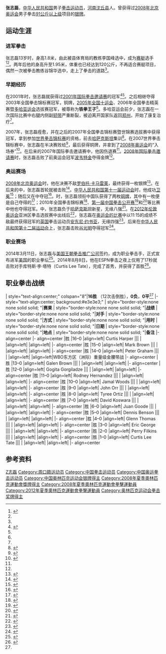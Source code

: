 {{Infobox Boxer
| headercolor    = #808080
| name           = 张志磊
| image          =
| imagesize      = 
| caption        =
| birthname      =
| fullname       =
| nickname       = 铁拳王子
| nationality    = {{PRC}}
| residence      =
| birth_date      = {{birth_date_and_age|1983|5|2}}<ref>{{cite web|title=张志磊|url=http://sports.sina.com.cn/star/zhang_zhilei/|work=体育明星|accessdate=2014-12-18|archive-date=2020-02-12|archive-url=https://web.archive.org/web/20200212113511/http://sports.sina.com.cn/star/zhang_zhilei/|dead-url=no}}</ref>
| birth_place     = {{CHN}}[[河南省|河南省]][[周口市|周口市]][[沈丘县|沈丘县]]<ref name=b>{{cite news|title=创历史夺银牌 铁拳王子张志磊诠释奥运落泪内涵|url=http://sports.163.com/09/0430/13/585DFBR2000537A2.html|accessdate=2014-12-21|archive-url=https://web.archive.org/web/20150222182019/http://sports.163.com/09/0430/13/585DFBR2000537A2.html|archive-date=2015-02-22|dead-url=yes}}</ref>
| height         = {{height|m=1.98}}<ref name=a>[http://boxrec.com/list_bouts.php?human_id=692149&cat=boxer|Zhang Zhilei] {{Wayback|url=http://boxrec.com/list_bouts.php?human_id=692149&cat=boxer%7CZhang |date=20150222181445 }}. Boxrec.com.</ref>
| weight         = [[重量级|重量级]]
| website        = 
| country        = {{CHN}}
| sport          = 男子[[拳击|拳击]]
| style        = [[左架站位|左架站位]]
| total       = 25
| wins        = 24
| KO          = 19
| losses      = 0
| draws       = 1
| no contests = 0
| collegeteam    =
| club           =
| team           =
| turnedpro      =
| coach          = [[谷锦华|谷锦华]]
| retired        =
| coaching       =
| worlds         =
| regionals      =
| nationals      =
| olympics       =
| paralympics    =
| highestranking = 91公斤以上级第2名<ref>{{cite news|title=国际拳联排名邹市明高居第1 张志磊91公斤以上级第2|url=http://sports.sina.com.cn/o/2010-02-10/11204833954.shtml|accessdate=2014-12-21|newspaper=新浪体育|date=2010-02-10}}</ref>
| pb             =
| medaltemplates = 
{{MedalCountry|{{CHN}}}}
{{MedalSport|男子[[拳击|拳击]]}}
{{MedalCompetition|[[奥林匹克运动会|奥林匹克运动会]]}}
{{MedalSilver   |[[2008年奥林匹克运动会|2008年 北京市]]| [[2008年夏季奥林匹克运动会拳击超重量级比赛|91公斤以上级]]}}
{{MedalCompetition|[[世界拳击锦标赛|世界拳击锦标赛]]}}
{{MedalBronze   |{{Tsl|en|2007 AIBA World Boxing Championships|2007年世界拳击锦标赛|2007年 芝加哥}}| 91公斤以上级}}
{{MedalBronze   |{{Tsl|en|2009 AIBA World Boxing Championships|2009年世界拳击锦标赛|2009年 米兰}}| 91公斤以上级}}
{{MedalCompetition|{{Tsl|en|Asian Amateur Boxing Championships|亚洲拳击锦标赛}}}}
{{MedalBronze| {{Tsl|en|2004 Asian Amateur Boxing Championships|2004年亚洲拳击锦标赛|2004年 普林塞萨港}} | 91公斤以上级}}
{{MedalSilver| {{Tsl|en|2007 Asian Amateur Boxing Championships|2007年亚洲拳击锦标赛|2007年 乌兰巴托}} | 91公斤以上级}}
{{MedalGold| {{Tsl|en|2009 Asian Amateur Boxing Championships|2009年亚洲拳击锦标赛|2009年 珠海}} | 91公斤以上级}}
{{MedalCompetition|[[中华人民共和国全国运动会|中华人民共和国全国运动会]]}}
{{MedalGold   |[[中华人民共和国第十届运动会|2005年 南京]]| [[中华人民共和国第十届全运会拳击比赛|91公斤以上级]]}}
{{MedalGold   |[[中华人民共和国第十一届运动会|2009年 济南]]| [[中华人民共和国第十一届全运会拳击比赛|91公斤以上级]]}}
{{MedalGold   |[[中华人民共和国第十二届运动会|2013年 锦州]]| [[中华人民共和国第十二届全运会拳击比赛|91公斤以上级]]}}
{{MedalCompetition|[[世界武搏运动会|世界武搏运动会]]}}
{{MedalGold   |{{Tsl|en|2010 World Combat Games|第一届世界武搏运动会|2010年 北京}}| 91公斤以上级 }}
{{MedalCompetition|[[国际拳击邀请赛|国际拳击邀请赛]]}}
{{MedalGold   |[[2001年国际拳击邀请赛|2001年 罗马尼亚]]| 91公斤以上级}}
{{MedalBronze   |[[2007年国际拳击邀请赛|2007年 北京]]| 91公斤以上级}}
{{MedalGold   |[[2008年国际拳击邀请赛|2008年 波兰]]| 91公斤以上级}}
| show-medals    = yes
}}

'''张志磊'''{{BD|1983年|5月2日|catIdx=Z张}}，[[中华人民共和国|中华人民共和国]]男子[[拳击|拳击]][[运动员|运动员]]，[[河南|河南]][[周口市|沈丘县]]人。曾获得过[[2008年北京奥运会|2008年北京奥运会]]男子拳击[[2008年夏季奥林匹克运动会拳击超重量级比赛|91公斤以上级]]项目的[[银牌|银牌]]。

== 运动生涯 ==
=== 进军拳击 ===
张志磊13岁时，身高1.8米，由此被县体育局的教练李国峰选中，成为[[赛艇|赛艇]]选手<ref>{{cite news|title=张志磊原是赛艇选手 如今拳击台开创大天地|url=http://2008.qq.com/a/20080824/006110.htm|accessdate=2014-12-20|newspaper=腾讯体育|date=2008-08-24|archive-url=https://web.archive.org/web/20150222182119/http://2008.qq.com/a/20080824/006110.htm|archive-date=2015-02-22|dead-url=yes}}</ref><ref name=b />。两年后他的身高升至1.95米，体重也已经达到120公斤，不再适合赛艇项目，偶然一次被拳击教练谷锦华选中，走上了拳击的道路<ref name=b />。

=== 早期经历 ===
在2001年时，张志磊就获得过[[2001年国际拳击邀请赛|2001年国际拳击邀请赛]]的冠军<ref name=ref2>{{cite news|author=陈凯|title=我省名将张志磊 再获拳击世界冠军|url=http://zzrb.zynews.com/html/2008-03/19/content_403253.htm|accessdate=2014-12-20|newspaper=郑州日报|date=2008-03-19}}{{Dead link|date=2018年6月 |bot=InternetArchiveBot |fix-attempted=no }}</ref><ref name=b />。之后相继夺得2003年全国拳击锦标赛冠军，{{Tsl|en|2004 Asian Amateur Boxing Championships|2004年亚洲拳击锦标赛}}铜牌，[[中华人民共和国第十届运动会|2005年全国十运会]]、2006年全国拳击精英赛暨[[多哈亚运会|多哈亚运会]]选拔赛冠军，被尊称为'''铁拳王子'''<ref name=b />。多哈亚运会前夕，张志磊在一次国际比赛中右腿内侧副[[韧带|韧带]]严重断裂，被迫离开国家队返回[[郑州|郑州]]，开始了康复治疗<ref name=b />。

2007年，张志磊痊愈，并在之后的2007年全国拳击锦标赛暨世锦赛选拔赛中获得冠军，拿到参加[[世界拳击锦标赛|世界拳击锦标赛]]的资格，前去[[哈萨克斯坦|哈萨克斯坦]]集训<ref>{{cite news|title=备战世界拳击锦标赛 豫拳击选手哈萨克斯坦集训|url=http://sports.sohu.com/20070420/n249580117.shtml|accessdate=2014-12-20|newspaper=河南日报|date=2007-04-20|archive-date=2015-02-22|archive-url=https://web.archive.org/web/20150222175232/http://sports.sohu.com/20070420/n249580117.shtml|dead-url=no}}</ref>。在2007世界拳击锦标赛中，张志磊在半决赛败给{{Tsl|en|Vyacheslav Glazkov|维亚切斯拉夫·格拉兹科夫}}<ref>{{cite news|title=图文：拳击世锦赛张志磊无缘决赛 眼睛斜视对手|url=http://sports.sohu.com/20071103/n253035618.shtml|accessdate=2014-12-20|newspaper=新华社|date=2007-11-03|archive-date=2015-02-22|archive-url=https://web.archive.org/web/20150222174608/http://sports.sohu.com/20071103/n253035618.shtml|dead-url=no}}</ref>，最后获得铜牌，并拿到了[[2008年奥运会|2008年奥运会]]的“入场券”<ref name=ref1>{{cite news|title=好运北京拳击赛激战正酣 中国独苗张志磊因伤退赛|url=http://sports.sina.com.cn/o/2007-11-22/00303309699.shtml|accessdate=2014-12-20|newspaper=北京娱乐信报|date=2007-11-20|archive-date=2016-03-04|archive-url=https://web.archive.org/web/20160304122655/http://sports.sina.com.cn/o/2007-11-22/00303309699.shtml|dead-url=no}}</ref>。在后来的2007年国际拳击邀请赛中，他因伤退赛<ref name=ref1 />。[[2008年国际拳击邀请赛|2008年国际拳击邀请赛]]时，张志磊击败了前奥运会冠军[[亚历山大·波韦特金|波韦特金]]夺得金牌<ref name=ref2 />。

=== 奥运赛场 ===
[[2008年北京奥运会|2008年北京奥运会]]时，他在决赛不敌[[罗伯托·卡马雷莱|罗伯托·卡马雷莱]]，最终获得一枚银牌<ref>{{cite news|title=张志磊不敌意大利名将 中国再夺一枚拳击银牌|url=http://2008.qq.com/a/20080824/005146.htm|accessdate=2014-12-20|newspaper=腾讯体育|date=2008-08-24|archive-url=https://web.archive.org/web/20150222182123/http://2008.qq.com/a/20080824/005146.htm|archive-date=2015-02-22|dead-url=yes}}</ref>。在后来的{{Tsl|en|2008 Boxing World Cup|2008年拳击世界杯}}中，张志磊首轮就被{{Tsl|en|Robert Alfonso|罗伯特·阿方索}}击败<ref>{{cite news|title=拳击世界杯张志磊首轮出局 中国仅胡青登领奖台|url=http://sports.sohu.com/20081219/n261300504.shtml|accessdate=2014-12-20|newspaper=河南日报|date=2008-12-19|archive-date=2015-02-22|archive-url=https://web.archive.org/web/20150222185156/http://sports.sohu.com/20081219/n261300504.shtml|dead-url=no}}</ref>。[[中华人民共和国第十一届运动会|中华人民共和国第十一届运动会]]时，他成功[[卫冕|卫冕]]<ref>{{cite news|title=我省张志磊轻松夺冠|url=http://zzrb.zynews.com/html/2009-05/06/content_76542.htm|accessdate=2014-12-20|newspaper=郑州日报}}{{Dead link|date=2018年6月 |bot=InternetArchiveBot |fix-attempted=no }}</ref>；随后又在{{Tsl|en|2009 Asian Amateur Boxing Championships|2009年亚洲拳击锦标赛}}中夺冠<ref>{{cite news|title=图文：拳击成年锦标赛 张志磊91公斤以上级夺冠|url=http://sports.sohu.com/20090613/n264512207.shtml|accessdate=2014-12-21|newspaper=新华社|archive-date=2015-02-22|archive-url=https://web.archive.org/web/20150222175532/http://sports.sohu.com/20090613/n264512207.shtml|dead-url=no}}</ref>。{{Tsl|en|2009 AIBA World Boxing Championships|2009年世界拳击锦标赛}}时，张志磊领衔中国队获得了两枚[[铜牌|铜牌]]，其中有一枚便是自己夺得的<ref>{{cite news|title=拳击世锦赛 张志磊黎家赵两人均收获铜牌|url=http://sports.qq.com/a/20090912/000237.htm|accessdate=2014-12-21|newspaper=新华网|archive-date=2015-02-22|archive-url=https://web.archive.org/web/20150222181931/http://sports.qq.com/a/20090912/000237.htm|dead-url=no}}</ref>；2010年全国拳击锦标赛<ref>{{cite news|title=河南拳手一金两铜|url=http://zzrb.zynews.com/html/2010-03/25/content_171061.htm|accessdate=2014-12-21|newspaper=郑州日报}}{{Dead link|date=2018年6月 |bot=InternetArchiveBot |fix-attempted=no }}</ref>、[[第一届中国拳击公开赛|第一届中国拳击公开赛]]<ref>{{cite news|title=张志磊夺得中国公开赛冠军|url=http://news.163.com/10/0412/05/6422GAVO000146BD.html|accessdate=2014-12-26|newspaper=大河网|date=2010-04-12|archive-url=https://web.archive.org/web/20150222174546/http://news.163.com/10/0412/05/6422GAVO000146BD.html|archive-date=2015-02-22|dead-url=yes}}</ref>和{{Tsl|en|2010 World Combat Games|第一届世界武搏运动会}}<ref>{{cite news|title=邹市明张志磊称雄武搏会|url=http://epaper.qlwb.com.cn/html/2010-09/03/content_13142.htm?div=-1|accessdate=2014-12-26|newspaper=齐鲁晚报|date=2010-09-03}}</ref>等比赛中他也夺得冠军。{{Tsl|en|2011 AIBA World Boxing Championships|2011年世界拳击锦标赛}}中，张志磊负于[[哈萨克斯坦|哈萨克斯坦]]新星{{Tsl|en|Ivan Dychko|伊万·季奇科}}，无缘八强<ref>{{cite news|author=万筠|title=拳击世锦赛-张志磊爆冷负90后 王玄玄跻身八强|url=http://sports.sohu.com/20111005/n321314635.shtml|accessdate=2015-02-22|newspaper=搜狐体育|date=2011-10-05|archive-date=2015-02-22|archive-url=https://web.archive.org/web/20150222174854/http://sports.sohu.com/20111005/n321314635.shtml|dead-url=no}}</ref>。在[[2012年伦敦奥运会|2012年伦敦奥运会]]亚洲区拳击选拔赛中出线后<ref>{{cite news|title=资格赛-中国拳击再摘3名额 张志磊夺冠霸气(图)|url=http://sports.sohu.com/20120413/n340454380_1.shtml|accessdate=2015-02-22|newspaper=搜狐体育|date=2012-04-13|archive-date=2016-03-04|archive-url=https://web.archive.org/web/20160304200317/http://sports.sohu.com/20120413/n340454380_1.shtml|dead-url=no}}</ref>，张志磊在[[2012年夏季奥林匹克运动会男子超重量级拳击比赛|奥运会的比赛]]中以11:15的成绩不敌最终获得冠军的[[英国|英国]]拳击运动员[[安东尼·约书亚|安东尼·约书亚]]，无缘四强<ref>{{cite news|title=拳击男子91KG以上级 张志磊负英国小将无缘四强|url=http://sports.21cn.com/integrate/other/2012/08/07/12591933.shtml|accessdate=2015-02-22|newspaper=搜狐体育|date=2012-08-07|archive-url=https://web.archive.org/web/20150222181659/http://sports.21cn.com/integrate/other/2012/08/07/12591933.shtml|archive-date=2015-02-22|dead-url=yes}}</ref>。后来在[[中华人民共和国第十二届运动会|中华人民共和国第十二届运动会]]上，张志磊击败[[谷光明|谷光明]]夺得冠军<ref>{{cite news|author=展鹏|title=全运拳击男子91公斤以上级决赛：河南队张志磊夺冠|url=http://news.xinhuanet.com/sports/2013-09/10/c_125362567.htm|accessdate=2015-02-22|newspaper=新华网|date=2013-09-10}}</ref>。

=== 职业赛场 ===
2014年3月11日，张志磊与[[美国王朝拳击推广公司|美国王朝拳击推广公司]]签约，成为职业拳击手，正式宣布进军[[美国|美国]]的职业拳坛<ref>{{cite news|author=王小娟|title=张志磊一双铁拳打进美国职业拳坛 河南拳手欲圆拳王金腰带梦想|url=http://newpaper.dahe.cn/dhb/html/2014-03/13/content_1041388.htm?div=-1|accessdate=2015-02-22|newspaper=大河网|date=2014-03-13|archive-date=2015-02-22|archive-url=https://web.archive.org/web/20150222182018/http://newpaper.dahe.cn/dhb/html/2014-03/13/content_1041388.htm?div=-1|dead-url=no}}</ref>。2014年8月8日，他在ESPN拳击之夜上仅用了17秒就击败对手库特斯·李·塔特（Curtis Lee Tate），完成了首秀，并获得了首胜<ref>{{cite news|title=张志磊仅用时17秒KO对手 创拳击史上最快纪录|url=http://sports.163.com/14/0818/15/A3UKMUEB00051CAQ.html#p=9QI4O1R84FFC0005|accessdate=2015-02-22|newspaper=网易体育|date=2014-08-18|archive-date=2017-03-05|archive-url=https://web.archive.org/web/20170305011014/http://sports.163.com/14/0818/15/A3UKMUEB00051CAQ.html#p=9QI4O1R84FFC0005|dead-url=no}}</ref>。

== 职业拳击战绩 ==
{{s-start}}
| style="text-align:center;" colspan="8"|'''16胜''' （12次击倒胜），'''0负'''，'''0平'''<ref name=a />
|-  style="text-align:center; background:#e3e3e3;"
|  style="border-style:none none solid solid; "|'''赛果'''
|  style="border-style:none none solid solid; "|'''战绩'''
|  style="border-style:none none solid solid; "|'''对手'''
|  style="border-style:none none solid solid; "|'''方式'''
|  style="border-style:none none solid solid; "|'''用时'''
|  style="border-style:none none solid solid; "|'''日期'''
|  style="border-style:none none solid solid; "|'''地点'''
|  style="border-style:none none solid solid; "|'''备注'''
|-align=center
|- align=center
|{{yes2}}胜
|16–0
|align=left|{{flagicon|USA}} Curtis Harper
|{{small|TKO}}||{{small|}}
|{{small|2017-05-26}}
|align=left|{{small|{{flagicon|USA}} [[佛罗里达州|佛罗里达州]], [[博卡拉顿|博卡拉顿]]}}
|align=left|
|- align=center
|{{yes2}}胜
|15–0
|align=left|{{flagicon|USA}} Mark Brown
|{{small|KO}}||{{small|}}
|{{small|2017-04-29}}
|align=left|{{small|{{flagicon|USA}} [[北卡罗来纳州|北卡罗来纳州]], [[夏洛特_(北卡罗来纳州)|夏洛特]]}}
|align=left|
|- align=center
|{{yes2}}胜
|14–0
|align=left|{{flagicon|AUS}} Peter Graham
|{{small|KO}}||{{small|}}
|{{small|2017-01-21}}
|align=left|{{small|{{flagicon|CHN}} [[河北省|河北省]], [[石家庄|石家庄]]}}
|align=left|WBO东方区（洲际）重量级金腰带战
|- align=center
|{{yes2}}胜
|13–0
|align=left|{{flagicon|USA}} Galen Brown
|{{small|TKO}}||{{small|}}
|{{small|2016-12-10}}
|align=left|{{small|{{flagicon|USA}} [[马萨诸塞州|马萨诸塞州]], [[昆西_(马萨诸塞州)|昆西]]}}
|align=left|
|- align=center
|{{yes2}}胜
|12–0
|align=left|{{flagicon|GEO}} Gogita Gorgiladze
|{{small|TKO}}||{{small|}}
|{{small|2016-09-30}}
|align=left|{{small|{{flagicon|CHN}} [[温州|温州]], [[温州体育中心|温州体育中心]]}}
|align=left|
|- align=center
|{{yes2}}胜
|11–0
|align=left|{{flagicon|USA}} Rodney Hernandez
|{{small|UD}}||{{small|}}
|{{small|2016-07-22}}
|align=left|{{small|{{flagicon|USA}} [[新泽西州|新泽西州]], [[大西洋城|大西洋城]]}}
|align=left|
|- align=center
|{{yes2}}胜
|10–0
|align=left|{{flagicon|USA}} Jamal Woods
|{{small|TKO}}||{{small|}}
|{{small|2016-06-11}}
|align=left|{{small|{{flagicon|USA}} [[马萨诸塞州|马萨诸塞州]], [[昆西_(马萨诸塞州)|昆西]]}}
|align=left|
|- align=center
|{{yes2}}胜
|9–0
|align=left|{{flagicon|USA}} John Orr
|{{small|TKO}}||{{small|1 (8)}}
|{{small|2016-05-25}}
|align=left|{{small|{{flagicon|USA}} [[华盛顿哥伦比亚特区|华盛顿哥伦比亚特区]]}}
|align=left|
|- align=center
|{{yes2}}胜
|8–0
|align=left|{{flagicon|USA}} Tyree Ortiz
|{{small|TKO}}||{{small|3 (4)}}
|{{small|2016-03-26}}
|align=left|{{small|{{flagicon|USA}} [[加利福尼亚州|加利福尼亚州]], [[奥克兰_(加利福尼亚州)|奥克兰]]}}
|align=left|
|- align=center
|{{yes2}}胜
|7–0
|align=left|{{flagicon|Indonesia}} David Koswara
|{{small|TKO}}||{{small|1 (6)}}
|{{small|2016-02-20}}
|align=left|{{small|{{flagicon|CHN}} [[甘肃省|甘肃省]], [[兰州|兰州]]}}
|align=left|
|- align=center
|{{yes2}}胜
|6–0
|align=left|{{flagicon|USA}} Juan Goode
|{{small|UD}}||{{small|6}}
|{{small|2015-11-21}}
|align=left|{{small|{{flagicon|USA}} [[内华达州|内华达州]], [[拉斯维加斯|拉斯维加斯]]}}
|align=left|
|- align=center
|{{yes2}}胜
|5–0
|align=left|{{flagicon|USA}} Dennis Benson
|{{small|TKO}}||{{small|6 (6)}}
|{{small|2015-08-15}}
|align=left|{{small|{{flagicon|USA}} [[新泽西州|新泽西州]], [[大西洋城|大西洋城]]}}
|align=left|
|- align=center
|{{yes2}}胜
|4–0
|align=left|{{flagicon|USA}} Glenn Thomas
|{{small|UD}}||{{small|4}}
|{{small|2015-06-06}}
|align=left|{{small|{{flagicon|USA}} [[纽约|纽约]], [[布鲁克林区|布鲁克林区]]}}
|align=left|
|- align=center
|{{yes2}}胜
|3–0
|align=left|{{flagicon|USA}} Eric George
|{{small|UD}}||{{small|4}}
|{{small|2015-03-14}}
|align=left|{{small|{{flagicon|USA}} [[新泽西州|新泽西州]], [[泽西市|泽西市]]}}
|align=left|
|- align=center
|{{yes2}}胜
|2–0
|align=left|{{flagicon|USA}} Perry Filkins
|{{small|TKO}}||{{small|1 (4)}}
|{{small|2015-01-17}}
|align=left|{{small|{{flagicon|USA}} [[康乃狄克州|康乃狄克州]], [[蒙特维尔_(康涅狄格州)|蒙特维尔]]}}
|align=left|
|- align=center
|{{yes2}}胜
|1–0
|align=left|{{flagicon|USA}} Curtis Lee Tate
|{{small|TKO}}||{{small|1 (4)}}
|{{small|2014-08-08}}
|align=left|{{small|{{flagicon|USA}} [[内华达州|内华达州]], [[法伦_(内华达州)|法伦]]}}
|align=left|{{small|职业首秀}}
|- align=center
{{S-end}}

== 参考资料 ==
{{reflist|2}}
{{DEFAULTSORT:Zhang Zhilei}}
[[Category:张姓|Z志磊]]
[[Category:周口籍运动员|Category:周口籍运动员]]
[[Category:中国拳击运动员|Category:中国拳击运动员]]
[[Category:中国奥运拳击运动员|Category:中国奥运拳击运动员]]
[[Category:中国奥林匹克运动会银牌得主|Category:中国奥林匹克运动会银牌得主]]
[[Category:2008年夏季奧林匹克運動會獎牌得主|Category:2008年夏季奧林匹克運動會獎牌得主]]
[[Category:2008年夏季奧林匹克運動會拳擊運動員|Category:2008年夏季奧林匹克運動會拳擊運動員]]
[[Category:2012年夏季奧林匹克運動會拳擊運動員|Category:2012年夏季奧林匹克運動會拳擊運動員]]
[[Category:奥林匹克运动会拳击奖牌得主|Category:奥林匹克运动会拳击奖牌得主]]